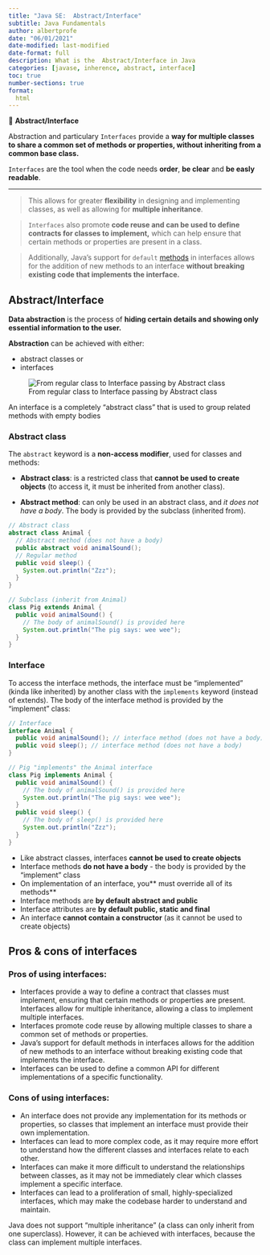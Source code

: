 ```yaml
---
title: "Java SE:  Abstract/Interface"
subtitle: Java Fundamentals
author: albertprofe
date: "06/01/2021"
date-modified: last-modified
date-format: full
description: What is the  Abstract/Interface in Java
categories: [javase, inherence, abstract, interface]
toc: true
number-sections: true
format:
  html
---
```



::: {.summary}
📘 **Abstract/Interface**

Abstraction and particulary ``Interfaces`` provide a **way for multiple classes to share a common set of methods or properties, without inheriting from a common base class.**

``Interfaces`` are the tool when the code needs **order**, **be clear** and **be easly readable**.
:::

---

> This allows for greater **flexibility** in designing and implementing classes, as well as allowing for **multiple inheritance**.

> ``Interfaces`` also promote **code reuse and can be used to define contracts for classes to implement,** which can help ensure that certain methods or properties are present in a class. 

> Additionally, Java's support for ``default`` [methods](https://docs.oracle.com/javase/tutorial/java/IandI/defaultmethods.html){.external} in interfaces allows for the addition of new methods to an interface **without breaking existing code that implements the interface.**




## Abstract/Interface

**Data abstraction** is the process of **hiding certain details and showing only essential information to the user.**

**Abstraction** can be achieved with either:

- abstract classes or
- interfaces

![From regular class to Interface passing by Abstract class](/images/javase/OOP_UMLSuperclass.png)

An interface is a completely "abstract class" that is used to group related methods with empty bodies

### Abstract class

The ``abstract`` keyword is a **non-access modifier**, used for classes and methods:

- **Abstract class**: is a restricted class that **cannot be used to create objects** (to access it, it must be inherited from another class).

- **Abstract method**: can only be used in an abstract class, and *it does not have a body*. The body is provided by the subclass (inherited from).

``` .java
// Abstract class
abstract class Animal {
  // Abstract method (does not have a body)
  public abstract void animalSound();
  // Regular method
  public void sleep() {
    System.out.println("Zzz");
  }
}

// Subclass (inherit from Animal)
class Pig extends Animal {
  public void animalSound() {
    // The body of animalSound() is provided here
    System.out.println("The pig says: wee wee");
  }
}
```

### Interface

To access the interface methods, the interface must be "implemented" (kinda like inherited) by another class with the ``implements`` keyword (instead of extends). The body of the interface method is provided by the "implement" class:


``` .java
// Interface
interface Animal {
  public void animalSound(); // interface method (does not have a body)
  public void sleep(); // interface method (does not have a body)
}

// Pig "implements" the Animal interface
class Pig implements Animal {
  public void animalSound() {
    // The body of animalSound() is provided here
    System.out.println("The pig says: wee wee");
  }
  public void sleep() {
    // The body of sleep() is provided here
    System.out.println("Zzz");
  }
}
```

::: {.callout-note}
- Like abstract classes, interfaces **cannot be used to create objects**
- Interface methods **do not have a body** - the body is provided by the "implement" class
- On implementation of an interface, you** must override all of its methods**
- Interface methods are **by default abstract and public**
- Interface attributes are **by default public, static and final**
- An interface **cannot contain a constructor** (as it cannot be used to create objects)
:::


## Pros & cons of interfaces

### Pros of using interfaces:

- Interfaces provide a way to define a contract that classes must implement, ensuring that certain methods or properties are present.
Interfaces allow for multiple inheritance, allowing a class to implement multiple interfaces.
- Interfaces promote code reuse by allowing multiple classes to share a common set of methods or properties.
- Java's support for default methods in interfaces allows for the addition of new methods to an interface without breaking existing code that implements the interface.
- Interfaces can be used to define a common API for different implementations of a specific functionality.


### Cons of using interfaces:

- An interface does not provide any implementation for its methods or properties, so classes that implement an interface must provide their own implementation.
- Interfaces can lead to more complex code, as it may require more effort to understand how the different classes and interfaces relate to each other.
- Interfaces can make it more difficult to understand the relationships between classes, as it may not be immediately clear which classes implement a specific interface.
- Interfaces can lead to a proliferation of small, highly-specialized interfaces, which may make the codebase harder to understand and maintain.

::: {.callout-important}
Java does not support "multiple inheritance" (a class can only inherit from one superclass). However, it can be achieved with interfaces, because the class can implement multiple interfaces.
:::






